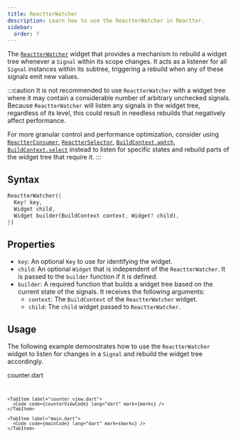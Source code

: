 ```yaml
---
title: ReactterWatcher
description: Learn how to use the ReactterWatcher in Reactter.
sidebar:
  order: 7
---
```




The <HT><a href="https://pub.dev/documentation/flutter_reactter/latest/flutter_reactter/ReactterWatcher-class.html">`ReactterWatcher`</a></HT> widget that provides a mechanism to rebuild a widget tree whenever a <HT>`Signal`</HT> within its scope changes.
It acts as a listener for all <HT>`Signal`</HT> instances within its subtree, triggering a rebuild when any of these signals emit new values.

:::caution
It is not recommended to use <HT>`ReactterWatcher`</HT> with a widget tree where it may contain a considerable number of arbitrary unchecked signals.
Because <HT>`ReactterWatcher`</HT> will listen any signals in the widget tree, regardless of its level, this could result in needless rebuilds that negatively affect performance.

For more granular control and performance optimization, consider using <HT>[`ReactterConsumer`](/reactter/widgets/reactter_consumer)</HT>, <HT>[`ReactterSelector`](/reactter/widgets/reactter_selector)</HT>, <HM>[`BuildContext.watch`](/reactter/extensions/builder_context_watch)</HM>, <HM>[`BuildContext.select`](/reactter/extensions/builder_context_select)</HM> instead to listen for specific states and rebuild parts of the widget tree that require it.
:::

## Syntax

```dart showLineNumbers=false
ReactterWatcher({
  Key? key,
  Widget child,
  Widget builder(BuildContext context, Widget? child),
})
```

## Properties

- `key`: An optional <HT>`Key`</HT> to use for identifying the widget.
- `child`: An optional <HT>`Widget`</HT> that is independent of the <HT>`ReactterWatcher`</HT>.
  It is passed to the <HM>`builder`</HM> function if it is defined.
- <HM>`builder`</HM>: A required function that builds a widget tree based on the current state of the signals.
  It receives the following arguments:
  - `context`: The <HT>`BuildContext`</HT> of the <HT>`ReactterWatcher`</HT> widget.
  - `child`: The `child` widget passed to <HT>`ReactterWatcher`</HT>.

## Usage

The following example demonstrates how to use the <HT>`ReactterWatcher`</HT> widget to listen for changes in a <HT>`Signal`</HT> and rebuild the widget tree accordingly.


<CodeTabs>
  <ZappButton path="examples/reactter_component"/>

  <Tabs>
    <TabItem>
      <HM single slot="label">counter.dart</HM>
      <Code code={counterCode} lang="dart" mark={[...marks, {range: "11-38"}]}/>
    </TabItem>

    <TabItem label="counter_view.dart">
      <Code code={counterViewCode} lang="dart" mark={marks} />
    </TabItem>

    <TabItem label="main.dart">
      <Code code={mainCode} lang="dart" mark={marks} />
    </TabItem>
  </Tabs>
</CodeTabs>